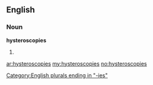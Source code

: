 ==English==

===Noun===
'''hysteroscopies'''

# {{plural of|hysteroscopy}}

[[Category:English plurals ending in "-ies"]]

[[ar:hysteroscopies]]
[[my:hysteroscopies]]
[[no:hysteroscopies]]